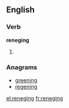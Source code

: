 ==English==

===Verb===
'''reneging'''

# {{present participle of|renege}}

===Anagrams===
* [[greening#English|greening]]
* [[regening#English|regening]]

[[el:reneging]]
[[fr:reneging]]